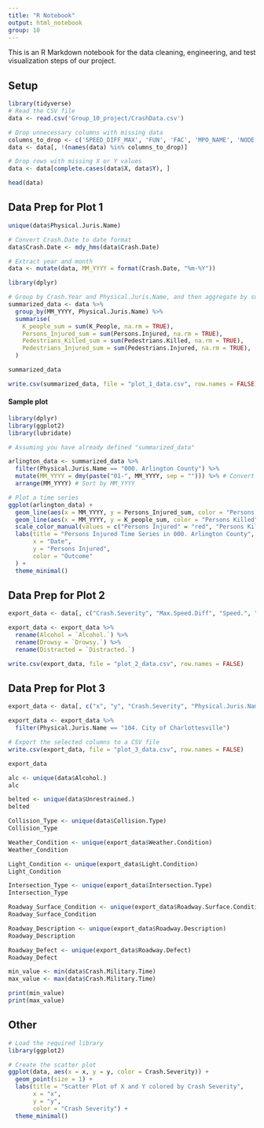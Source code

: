 ```yaml
---
title: "R Notebook"
output: html_notebook
group: 10
---
```


This is an R Markdown notebook for the data cleaning, engineering, and test visualization steps of our project.

## Setup

```r
library(tidyverse)
# Read the CSV file
data <- read.csv('Group_10_project/CrashData.csv')

# Drop unnecessary columns with missing data
columns_to_drop <- c('SPEED_DIFF_MAX', 'FUN', 'FAC', 'MPO_NAME', 'NODE', 'OFFSET', 'RNS_MP', 'OBJECTID', 'DOCUMENT_NBR', 'VSP', 'JURIS_CODE')
data <- data[, !(names(data) %in% columns_to_drop)]

# Drop rows with missing X or Y values
data <- data[complete.cases(data$X, data$Y), ]
```

```r
head(data)
```



## Data Prep for Plot 1

```r
unique(data$Physical.Juris.Name)
```

```r
# Convert Crash.Date to date format
data$Crash.Date <- mdy_hms(data$Crash.Date)

# Extract year and month
data <- mutate(data, MM_YYYY = format(Crash.Date, "%m-%Y"))
```

```r
library(dplyr)

# Group by Crash.Year and Physical.Juris.Name, and then aggregate by summing K_people and Persons_Injured, etc.
summarized_data <- data %>%
  group_by(MM_YYYY, Physical.Juris.Name) %>%
  summarise(
    K_people_sum = sum(K_People, na.rm = TRUE),
    Persons_Injured_sum = sum(Persons.Injured, na.rm = TRUE),
    Pedestrians_Killed_sum = sum(Pedestrians.Killed, na.rm = TRUE),
    Pedestrians_Injured_sum = sum(Pedestrians.Injured, na.rm = TRUE),
  )

```

```r
summarized_data
```

```r
write.csv(summarized_data, file = "plot_1_data.csv", row.names = FALSE)
```

#### Sample plot
```r
library(dplyr)
library(ggplot2)
library(lubridate)

# Assuming you have already defined "summarized_data"

arlington_data <- summarized_data %>%
  filter(Physical.Juris.Name == "000. Arlington County") %>%
  mutate(MM_YYYY = dmy(paste("01-", MM_YYYY, sep = ""))) %>% # Convert MM_YYYY to datetime format
  arrange(MM_YYYY) # Sort by MM_YYYY

# Plot a time series
ggplot(arlington_data) +
  geom_line(aes(x = MM_YYYY, y = Persons_Injured_sum, color = "Persons Injured")) +
  geom_line(aes(x = MM_YYYY, y = K_people_sum, color = "Persons Killed")) +
  scale_color_manual(values = c("Persons Injured" = "red", "Persons Killed" = "blue")) +
  labs(title = "Persons Injured Time Series in 000. Arlington County",
       x = "Date",
       y = "Persons Injured",
       color = "Outcome"
  ) +
  theme_minimal()

```

## Data Prep for Plot 2

```r
export_data <- data[, c("Crash.Severity", "Max.Speed.Diff", "Speed.", "Alcohol.", "Drowsy.", "Distracted.", "Senior.", "Young.")]

export_data <- export_data %>%
  rename(Alcohol = `Alcohol.`) %>%
  rename(Drowsy = `Drowsy.`) %>%
  rename(Distracted = `Distracted.`)

write.csv(export_data, file = "plot_2_data.csv", row.names = FALSE)
```

## Data Prep for Plot 3

```r
export_data <- data[, c("x", "y", "Crash.Severity", "Physical.Juris.Name", "Crash.Military.Time", "Persons.Injured", "K_People", "Pedestrians.Injured", "Pedestrians.Killed", "Vehicle.Count", "Collision.Type", "Weather.Condition", "Light.Condition", "Roadway.Surface.Condition", "Roadway.Defect", "Roadway.Description", "Intersection.Type", "Alcohol.", "Unrestrained.", "Distracted.", "RTE.Name", "Crash.Date")]

export_data <- export_data %>%
  filter(Physical.Juris.Name == "104. City of Charlottesville")

# Export the selected columns to a CSV file
write.csv(export_data, file = "plot_3_data.csv", row.names = FALSE)
```

```r
export_data
```


```r
alc <- unique(data$Alcohol.)
alc
```

```r
belted <- unique(data$Unrestrained.)
belted
```

```r
Collision_Type <- unique(data$Collision.Type)
Collision_Type
```
```r
Weather_Condition <- unique(export_data$Weather.Condition)
Weather_Condition
```

```r
Light_Condition <- unique(export_data$Light.Condition)
Light_Condition
```

```r
Intersection_Type <- unique(export_data$Intersection.Type)
Intersection_Type
```

```r
Roadway_Surface_Condition <- unique(export_data$Roadway.Surface.Condition)
Roadway_Surface_Condition
```

```r
Roadway_Description <- unique(export_data$Roadway.Description)
Roadway_Description
```


```r
Roadway_Defect <- unique(export_data$Roadway.Defect)
Roadway_Defect
```


```r
min_value <- min(data$Crash.Military.Time)
max_value <- max(data$Crash.Military.Time)

print(min_value)
print(max_value)
```

## Other
```r
# Load the required library
library(ggplot2)

# Create the scatter plot
ggplot(data, aes(x = x, y = y, color = Crash.Severity)) +
  geom_point(size = 1) +
  labs(title = "Scatter Plot of X and Y colored by Crash Severity",
       x = "x",
       y = "y",
       color = "Crash Severity") +
  theme_minimal()

```

